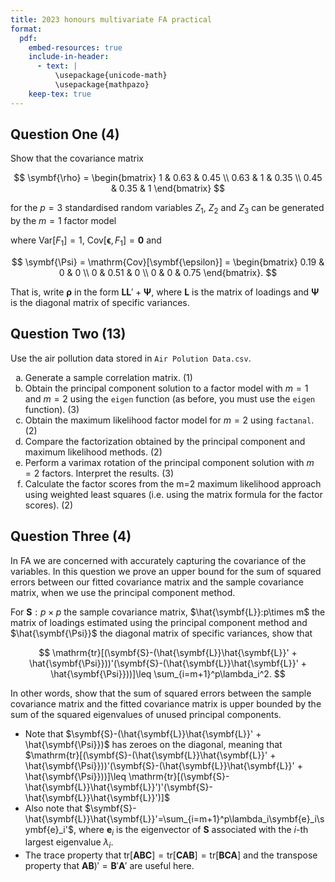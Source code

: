```yaml
---
title: 2023 honours multivariate FA practical
format:
  pdf:
    embed-resources: true
    include-in-header:
      - text: |
          \usepackage{unicode-math}
          \usepackage{mathpazo}
    keep-tex: true
---
```


## Question One (4)

Show that the covariance matrix 

$$
\symbf{\rho} = 
\begin{bmatrix}
1 & 0.63 & 0.45 \\
0.63 & 1 & 0.35 \\
0.45 & 0.35 & 1 
\end{bmatrix}
$$


for the $p=3$ standardised random variables $Z_1$, $Z_2$ and $Z_3$ can be generated by the $m=1$ factor model 

\begin{align*}
Z_1 &= 0.9F_1 + \epsilon_1 \\
Z_2 &= 0.7F_1 + \epsilon_2 \\
Z_3 &= 0.5F_1 + \epsilon_3
\end{align*}


where $\mathrm{Var}[F_1]=1$, $\mathrm{Cov}[\symbf{\epsilon}, F_1]=\symbf{0}$ and 

$$
\symbf{\Psi} = \mathrm{Cov}[\symbf{\epsilon}] = 
\begin{bmatrix}
0.19 & 0 & 0 \\
0 & 0.51 & 0 \\
0 & 0 & 0.75 
\end{bmatrix}.
$$

That is, write $\symbf{\rho}$ in the form $\symbf{L}\symbf{L}' + \symbf{\Psi}$, where $\symbf{L}$ is the matrix of loadings and $\symbf{\Psi}$ is the diagonal matrix of specific variances.

## Question Two (13)

Use the air pollution data stored in `Air Polution Data.csv`.

a. Generate a sample correlation matrix. (1)
b. Obtain the principal component solution to a factor model with $m=1$ and $m=2$ using the `eigen` function (as before, you must use the `eigen` function). (3)
d. Obtain the maximum likelihood factor model for $m=2$ using `factanal`. (2)
e. Compare the factorization obtained by the principal component and maximum likelihood methods. (2)
f. Perform a varimax rotation of the principal component solution with $m=2$ factors. Interpret the results. (3)
g. Calculate the factor scores from the m=2 maximum likelihood approach using weighted least squares (i.e. using the matrix formula for the factor scores). (2)

## Question Three (4)

In FA we are concerned with accurately capturing the covariance of the variables. 
In this question we prove an upper bound for the sum of squared errors between our fitted covariance matrix and the sample covariance matrix, when we use the principal component method. 

For $\symbf{S}:p\times p$ the sample covariance matrix, $\hat{\symbf{L}}:p\times m$ the matrix of loadings estimated using the principal component method and $\hat{\symbf{\Psi}}$ the diagonal matrix of specific variances, show that 

$$
\mathrm{tr}[(\symbf{S}-(\hat{\symbf{L}}\hat{\symbf{L}}' + \hat{\symbf{\Psi}}))'(\symbf{S}-(\hat{\symbf{L}}\hat{\symbf{L}}' + \hat{\symbf{\Psi}}))]\leq \sum_{i=m+1}^p\lambda_i^2.
$$

In other words, show that the sum of squared errors between the sample covariance matrix and the fitted covariance matrix is upper bounded by the sum of the squared eigenvalues of unused principal components.

- Note that $\symbf{S}-(\hat{\symbf{L}}\hat{\symbf{L}}' + \hat{\symbf{\Psi}})$ has zeroes on the diagonal, meaning that $\mathrm{tr}[(\symbf{S}-(\hat{\symbf{L}}\hat{\symbf{L}}' + \hat{\symbf{\Psi}}))'(\symbf{S}-(\hat{\symbf{L}}\hat{\symbf{L}}' + \hat{\symbf{\Psi}}))]\leq \mathrm{tr}[(\symbf{S}-\hat{\symbf{L}}\hat{\symbf{L}}')'(\symbf{S}-\hat{\symbf{L}}\hat{\symbf{L}}')]$
- Also note that $\symbf{S}-\hat{\symbf{L}}\hat{\symbf{L}}'=\sum_{i=m+1}^p\lambda_i\symbf{e}_i\symbf{e}_i'$, where $\symbf{e}_i$ is the eigenvector of $\symbf{S}$ associated with the $i$-th largest eigenvalue $\lambda_i$.
- The trace property that $\mathrm{tr}[\symbf{A}\symbf{B}\symbf{C}]=\mathrm{tr}[\symbf{C}\symbf{A}\symbf{B}]=\mathrm{tr}[\symbf{B}\symbf{C}\symbf{A}]$ and the transpose property that $\symbf{A}\symbf{B})'=\symbf{B}'\symbf{A}'$ are useful here. 
  
